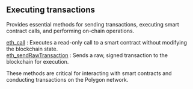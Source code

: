 ## Executing transactions

Provides essential methods for sending transactions, executing smart contract calls, and performing on-chain operations.

[eth_call](/polygon-api/executingtransactions/eth_call) : Executes a read-only call to a smart contract without modifying the blockchain state. \
[eth_sendRawTransaction](/polygon-api/executingtransactions/eth_sendRawTransaction) : Sends a raw, signed transaction to the blockchain for execution.

These methods are critical for interacting with smart contracts and conducting transactions on the Polygon network.
